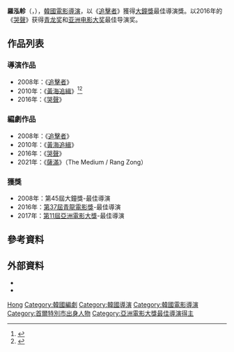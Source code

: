 {{noteTA
|G1=Movie
|G2=Show
|1=zh-cn:灵媒;zh-tw:薩滿;
}}
{{藝人
| 姓名     = 羅泓軫
| 類型     = 導演
| 圖片     = Na Hong-jin.jpg
| 圖片尺寸 = 
| 圖片簡介 = 
| 原名     =  
| 外文名   = 나홍진
| 外文     = ko
| 羅馬拼音 = Na Hong Jin
| 英文名   = 
| 綽號     = 
| 其他藝名 = 
| 國籍     = [[韓國|韓國]]
| 民族     = [[朝鮮族|朝鮮族]]
| 籍貫     = 
| 出生日期 = {{birth date and age|1974|5|3}}
| 出生地點 = {{KOR}}[[全羅南道|全羅南道]][[谷城郡|谷城郡]]
| 職業     = [[導演|導演]]
| 語言     = [[韓語|韓語]]
| 教育程度 = 首爾永東中學<br>[[漢陽大學|漢陽大學]]ERICA校區文藝學學士<br>[[韓國藝術綜合大學|韓國藝術綜合大學]]美術學碩士
| 配偶     = 
| 出身地   = 
| 出道作   = 《5分鐘》
| 出道日期 = 2003年
| 代表作   = 《[[追擊者_(電影)|追擊者]]》<br>《[[黃海_(電影)|黃海追緝]]》<br>《[[哭聲_(電影)|哭聲]]》
| 活躍年代 = 
| 經紀公司 = 
}}
'''羅泓軫'''（{{lang-ko|'''나홍진'''}}，{{bd|1974年5月3日}}），[[韓國|韓國]][[電影|電影]][[導演|導演]]，以《[[追擊者_(電影)|追擊者]]》獲得[[大鐘獎|大鐘獎]]最佳導演獎。以2016年的《[[哭聲_(電影)|哭聲]]》获得[[青龙奖|青龙奖]]和[[亚洲电影大奖|亚洲电影大奖]]最佳导演奖。

== 作品列表 ==
=== 導演作品 ===
*2008年：《[[追擊者_(電影)|追擊者]]》
*2010年：《[[黃海_(電影)|黃海追緝]]》<ref name="Cannes">{{cite web |url=http://www.festival-cannes.com/en/article/58041.html |title=Festival de Cannes: Official Selection |accessdate=2011-04-14 |work=Cannes |archive-date=2011-05-15 |archive-url=https://web.archive.org/web/20110515065818/http://www.festival-cannes.com/en/article/58041.html |dead-url=yes }}</ref><ref>{{cite web|last=Dargis|first=Manohla|title=20 Directors to Watch|url=http://www.nytimes.com/interactive/2013/09/05/movies/movies-20-young-directors.html|work=[[The_New_York_Times|The New York Times]]|accessdate=2013-09-07|date=5 September 2013|archive-date=2018-03-19|archive-url=https://web.archive.org/web/20180319063726/http://www.nytimes.com/interactive/2013/09/05/movies/movies-20-young-directors.html|dead-url=no}}</ref>
*2016年：《[[哭聲_(電影)|哭聲]]》

=== 編劇作品 ===
*2008年：《[[追擊者_(電影)|追擊者]]》
*2010年：《[[黃海_(電影)|黃海追緝]]》
*2016年：《[[哭聲_(電影)|哭聲]]》
*2021年：《[[灵媒_(2021年泰国电影)|薩滿]]》（The Medium / Rang Zong）

=== 獲獎 ===
*2008年：第45屆大鐘獎-最佳導演
*2016年：[[第37屆青龍電影獎|第37屆青龍電影獎]]-最佳導演
*2017年：[[第11屆亞洲電影大獎|第11屆亞洲電影大獎]]-最佳導演

== 參考資料 ==
{{Reflist}}

== 外部資料 ==
*{{KMDb person|00042363}}
*{{imdb name|2947553}}

{{罗泓轸}}
{{青龍電影獎最佳導演}}
{{大鐘獎最佳導演}}
{{亞洲電影大獎最佳導演}}
{{春史電影賞最佳導演}}
{{釜日電影獎最優秀導演獎}}
{{韓國電影製作人協會獎導演獎}}
{{導演剪輯獎年度導演獎}}
{{導演剪輯獎年度新人導演獎}}

{{Authority control}}
{{DEFAULTSORT:Na, Hong-jin}}
[[Category:羅姓|Hong]]
[[Category:韓國編劇|Category:韓國編劇]]
[[Category:韓國導演|Category:韓國導演]]
[[Category:韓國電影導演|Category:韓國電影導演]]
[[Category:首爾特別市出身人物|Category:首爾特別市出身人物]]
[[Category:亞洲電影大獎最佳導演得主|Category:亞洲電影大獎最佳導演得主]]